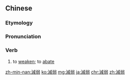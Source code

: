 {{also|减弱}}
==Chinese==
{{zh-forms|s=减弱}}

===Etymology===
{{zh-compound|減|弱|to substract, to reduce|weak, feeble}}

===Pronunciation===
{{zh-pron
|m=jiǎnruò
|c=gaam2 joek6
|mn=kiám-jio̍k/kiám-jia̍k/kiám-lio̍k
|cat=v
}}

===Verb===
{{zh-verb}}

# to [[weaken]]; to [[abate]]

{{zh-cat|Advanced}}

[[zh-min-nan:減弱]]
[[ko:減弱]]
[[mg:減弱]]
[[ja:減弱]]
[[chr:減弱]]
[[zh:減弱]]